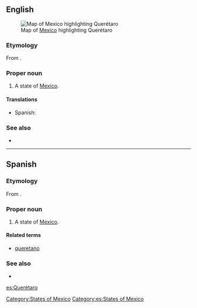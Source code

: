 ==English==
[[File:Mexico map, MX-QUE.svg|thumb|Map of [[Mexico]] highlighting Querétaro]]
===Etymology===
From {{etyl|pua}}.

===Proper noun===
{{en-proper noun}}

# A state of [[Mexico]].

====Translations====
{{trans-top|state of Mexico}}
*Spanish: {{t+|es|Querétaro|m}}
{{trans-mid}}
{{trans-bottom}}

===See also===
*{{pedialite}}

[[Category:States of Mexico]]

----

==Spanish==

===Etymology===
From {{etyl|pua|es}}.

===Proper noun===
{{es-proper noun|m}}

# A state of [[Mexico]].

====Related terms====
*[[queretano]]

===See also===
* {{pedialite|lang=es}}

[[Category:es:States of Mexico]]

[[es:Querétaro]]
